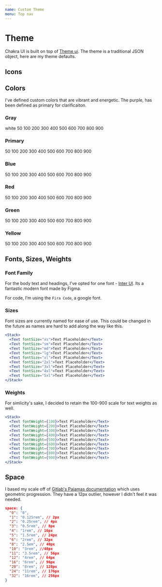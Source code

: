 ```yaml
---
name: Custom Theme
menu: Top nav
---
```



# Theme

Chakra UI is built on top of [Theme ui](https://theme-ui.com/). The theme is a traditional JSON object, here are my theme defaults.

## Icons

## Colors

I've defined custom colors that are vibrant and energetic. The purple, has been defined as primary for clarificaiton.

### Gray

<Stack isInline>
  <Stack justify="center">
    <Box size={10} rounded="md" backgroundColor="white" />
    <Text fontSize="xs" mx="auto">
      white
    </Text>
  </Stack>
  <Stack>
    <Box size={10} rounded="md" backgroundColor="gray.50" />
    <Text fontSize="xs" mx="auto">
      50
    </Text>
  </Stack>
  <Stack>
    <Box size={10} rounded="md" backgroundColor="gray.100" />
    <Text fontSize="xs" mx="auto">
      100
    </Text>
  </Stack>
  <Stack>
    <Box size={10} rounded="md" backgroundColor="gray.200" />
    <Text fontSize="xs" mx="auto">
      200
    </Text>
  </Stack>
  <Stack>
    <Box size={10} rounded="md" backgroundColor="gray.300" />
    <Text fontSize="xs" mx="auto">
      300
    </Text>
  </Stack>
  <Stack>
    <Box size={10} rounded="md" backgroundColor="gray.400" />
    <Text fontSize="xs" mx="auto">
      400
    </Text>
  </Stack>
  <Stack>
    <Box size={10} rounded="md" backgroundColor="gray.500" />
    <Text fontSize="xs" mx="auto">
      500
    </Text>
  </Stack>
  <Stack>
    <Box size={10} rounded="md" backgroundColor="gray.600" />
    <Text fontSize="xs" mx="auto">
      600
    </Text>
  </Stack>
  <Stack>
    <Box size={10} rounded="md" backgroundColor="gray.700" />
    <Text fontSize="xs" mx="auto">
      700
    </Text>
  </Stack>
  <Stack>
    <Box size={10} rounded="md" backgroundColor="gray.800" />
    <Text fontSize="xs" mx="auto">
      800
    </Text>
  </Stack>
  <Stack>
    <Box size={10} rounded="md" backgroundColor="gray.900" />
    <Text fontSize="xs" mx="auto">
      900
    </Text>
  </Stack>
</Stack>

### Primary

<Stack isInline>
  <Stack>
    <Box size={10} rounded="md" backgroundColor="primary.50" />
    <Text fontSize="xs" mx="auto">
      50
    </Text>
  </Stack>
  <Stack>
    <Box size={10} rounded="md" backgroundColor="primary.100" />
    <Text fontSize="xs" mx="auto">
      100
    </Text>
  </Stack>
  <Stack>
    <Box size={10} rounded="md" backgroundColor="primary.200" />
    <Text fontSize="xs" mx="auto">
      200
    </Text>
  </Stack>
  <Stack>
    <Box size={10} rounded="md" backgroundColor="primary.300" />
    <Text fontSize="xs" mx="auto">
      300
    </Text>
  </Stack>
  <Stack>
    <Box size={10} rounded="md" backgroundColor="primary.400" />
    <Text fontSize="xs" mx="auto">
      400
    </Text>
  </Stack>
  <Stack>
    <Box size={10} rounded="md" backgroundColor="primary.500" />
    <Text fontSize="xs" mx="auto">
      500
    </Text>
  </Stack>
  <Stack>
    <Box size={10} rounded="md" backgroundColor="primary.600" />
    <Text fontSize="xs" mx="auto">
      600
    </Text>
  </Stack>
  <Stack>
    <Box size={10} rounded="md" backgroundColor="primary.700" />
    <Text fontSize="xs" mx="auto">
      700
    </Text>
  </Stack>
  <Stack>
    <Box size={10} rounded="md" backgroundColor="primary.800" />
    <Text fontSize="xs" mx="auto">
      800
    </Text>
  </Stack>
  <Stack>
    <Box size={10} rounded="md" backgroundColor="primary.900" />
    <Text fontSize="xs" mx="auto">
      900
    </Text>
  </Stack>
</Stack>

### Blue

<Stack isInline>
  <Stack>
    <Box size={10} rounded="md" backgroundColor="blue.50" />
    <Text fontSize="xs" mx="auto">
      50
    </Text>
  </Stack>
  <Stack>
    <Box size={10} rounded="md" backgroundColor="blue.100" />
    <Text fontSize="xs" mx="auto">
      100
    </Text>
  </Stack>
  <Stack>
    <Box size={10} rounded="md" backgroundColor="blue.200" />
    <Text fontSize="xs" mx="auto">
      200
    </Text>
  </Stack>
  <Stack>
    <Box size={10} rounded="md" backgroundColor="blue.300" />
    <Text fontSize="xs" mx="auto">
      300
    </Text>
  </Stack>
  <Stack>
    <Box size={10} rounded="md" backgroundColor="blue.400" />
    <Text fontSize="xs" mx="auto">
      400
    </Text>
  </Stack>
  <Stack>
    <Box size={10} rounded="md" backgroundColor="blue.500" />
    <Text fontSize="xs" mx="auto">
      500
    </Text>
  </Stack>
  <Stack>
    <Box size={10} rounded="md" backgroundColor="blue.600" />
    <Text fontSize="xs" mx="auto">
      600
    </Text>
  </Stack>
  <Stack>
    <Box size={10} rounded="md" backgroundColor="blue.700" />
    <Text fontSize="xs" mx="auto">
      700
    </Text>
  </Stack>
  <Stack>
    <Box size={10} rounded="md" backgroundColor="blue.800" />
    <Text fontSize="xs" mx="auto">
      800
    </Text>
  </Stack>
  <Stack>
    <Box size={10} rounded="md" backgroundColor="blue.900" />
    <Text fontSize="xs" mx="auto">
      900
    </Text>
  </Stack>
</Stack>

### Red

<Stack isInline>
  <Stack>
    <Box size={10} rounded="md" backgroundColor="red.50" />
    <Text fontSize="xs" mx="auto">
      50
    </Text>
  </Stack>
  <Stack>
    <Box size={10} rounded="md" backgroundColor="red.100" />
    <Text fontSize="xs" mx="auto">
      100
    </Text>
  </Stack>
  <Stack>
    <Box size={10} rounded="md" backgroundColor="red.200" />
    <Text fontSize="xs" mx="auto">
      200
    </Text>
  </Stack>
  <Stack>
    <Box size={10} rounded="md" backgroundColor="red.300" />
    <Text fontSize="xs" mx="auto">
      300
    </Text>
  </Stack>
  <Stack>
    <Box size={10} rounded="md" backgroundColor="red.400" />
    <Text fontSize="xs" mx="auto">
      400
    </Text>
  </Stack>
  <Stack>
    <Box size={10} rounded="md" backgroundColor="red.500" />
    <Text fontSize="xs" mx="auto">
      500
    </Text>
  </Stack>
  <Stack>
    <Box size={10} rounded="md" backgroundColor="red.600" />
    <Text fontSize="xs" mx="auto">
      600
    </Text>
  </Stack>
  <Stack>
    <Box size={10} rounded="md" backgroundColor="red.700" />
    <Text fontSize="xs" mx="auto">
      700
    </Text>
  </Stack>
  <Stack>
    <Box size={10} rounded="md" backgroundColor="red.800" />
    <Text fontSize="xs" mx="auto">
      800
    </Text>
  </Stack>
  <Stack>
    <Box size={10} rounded="md" backgroundColor="red.900" />
    <Text fontSize="xs" mx="auto">
      900
    </Text>
  </Stack>
</Stack>

### Green

<Stack isInline>
  <Stack>
    <Box size={10} rounded="md" backgroundColor="green.50" />
    <Text fontSize="xs" mx="auto">
      50
    </Text>
  </Stack>
  <Stack>
    <Box size={10} rounded="md" backgroundColor="green.100" />
    <Text fontSize="xs" mx="auto">
      100
    </Text>
  </Stack>
  <Stack>
    <Box size={10} rounded="md" backgroundColor="green.200" />
    <Text fontSize="xs" mx="auto">
      200
    </Text>
  </Stack>
  <Stack>
    <Box size={10} rounded="md" backgroundColor="green.300" />
    <Text fontSize="xs" mx="auto">
      300
    </Text>
  </Stack>
  <Stack>
    <Box size={10} rounded="md" backgroundColor="green.400" />
    <Text fontSize="xs" mx="auto">
      400
    </Text>
  </Stack>
  <Stack>
    <Box size={10} rounded="md" backgroundColor="green.500" />
    <Text fontSize="xs" mx="auto">
      500
    </Text>
  </Stack>
  <Stack>
    <Box size={10} rounded="md" backgroundColor="green.600" />
    <Text fontSize="xs" mx="auto">
      600
    </Text>
  </Stack>
  <Stack>
    <Box size={10} rounded="md" backgroundColor="green.700" />
    <Text fontSize="xs" mx="auto">
      700
    </Text>
  </Stack>
  <Stack>
    <Box size={10} rounded="md" backgroundColor="green.800" />
    <Text fontSize="xs" mx="auto">
      800
    </Text>
  </Stack>
  <Stack>
    <Box size={10} rounded="md" backgroundColor="green.900" />
    <Text fontSize="xs" mx="auto">
      900
    </Text>
  </Stack>
</Stack>

### Yellow

<Stack isInline>
  <Stack>
    <Box size={10} rounded="md" backgroundColor="yellow.50" />
    <Text fontSize="xs" mx="auto">
      50
    </Text>
  </Stack>
  <Stack>
    <Box size={10} rounded="md" backgroundColor="yellow.100" />
    <Text fontSize="xs" mx="auto">
      100
    </Text>
  </Stack>
  <Stack>
    <Box size={10} rounded="md" backgroundColor="yellow.200" />
    <Text fontSize="xs" mx="auto">
      200
    </Text>
  </Stack>
  <Stack>
    <Box size={10} rounded="md" backgroundColor="yellow.300" />
    <Text fontSize="xs" mx="auto">
      300
    </Text>
  </Stack>
  <Stack>
    <Box size={10} rounded="md" backgroundColor="yellow.400" />
    <Text fontSize="xs" mx="auto">
      400
    </Text>
  </Stack>
  <Stack>
    <Box size={10} rounded="md" backgroundColor="yellow.500" />
    <Text fontSize="xs" mx="auto">
      500
    </Text>
  </Stack>
  <Stack>
    <Box size={10} rounded="md" backgroundColor="yellow.600" />
    <Text fontSize="xs" mx="auto">
      600
    </Text>
  </Stack>
  <Stack>
    <Box size={10} rounded="md" backgroundColor="yellow.700" />
    <Text fontSize="xs" mx="auto">
      700
    </Text>
  </Stack>
  <Stack>
    <Box size={10} rounded="md" backgroundColor="yellow.800" />
    <Text fontSize="xs" mx="auto">
      800
    </Text>
  </Stack>
  <Stack>
    <Box size={10} rounded="md" backgroundColor="yellow.900" />
    <Text fontSize="xs" mx="auto">
      900
    </Text>
  </Stack>
</Stack>

## Fonts, Sizes, Weights

### Font Family

For the body text and headings, I've opted for one font - [Inter UI](https://rsms.me/inter/). Its a fantastic modern font made by Figma.

For code, I'm using the `Fira Code`, a google font.

### Sizes

Font sizes are currently named for ease of use. This could be changed in the future as names are hard to add along the way like this.

```jsx
<Stack>
  <Text fontSize="xs">Text Placeholder</Text>
  <Text fontSize="sm">Text Placeholder</Text>
  <Text fontSize="md">Text Placeholder</Text>
  <Text fontSize="lg">Text Placeholder</Text>
  <Text fontSize="xl">Text Placeholder</Text>
  <Text fontSize="2xl">Text Placeholder</Text>
  <Text fontSize="3xl">Text Placeholder</Text>
  <Text fontSize="4xl">Text Placeholder</Text>
  <Text fontSize="5xl">Text Placeholder</Text>
</Stack>
```

### Weights

For simlicity's sake, I decided to retain the 100-900 scale for text weights as well.

```jsx
<Stack>
  <Text fontWeight={100}>Text Placeholder</Text>
  <Text fontWeight={200}>Text Placeholder</Text>
  <Text fontWeight={300}>Text Placeholder</Text>
  <Text fontWeight={400}>Text Placeholder</Text>
  <Text fontWeight={500}>Text Placeholder</Text>
  <Text fontWeight={600}>Text Placeholder</Text>
  <Text fontWeight={700}>Text Placeholder</Text>
  <Text fontWeight={800}>Text Placeholder</Text>
  <Text fontWeight={900}>Text Placeholder</Text>
</Stack>
```

## Space

I based my scale off of [Gitlab's Pajamas documentation](https://design.gitlab.com/layout/spacing) which uses geometric progression. They have a 12px outlier, however I didn't feel it was needed.

```json
space: {
  "0": "0",
  "1": "0.125rem", // 2px
  "2": "0.25rem", // 4px
  "3": "0.5rem", // 8px
  "4": "1rem", // 16px
  "5": "1.5rem", // 24px
  "6": "2rem", // 32px
  "8": "2.5em", // 40px
  "10": "3rem", //48px
  "11": "3.5rem", // 56px
  "12": "4rem", // 64px
  "16": "6rem", // 96px
  "20": "8rem", // 128px
  "24": "11rem", // 176px
  "32": "16rem", // 256px
}
```
